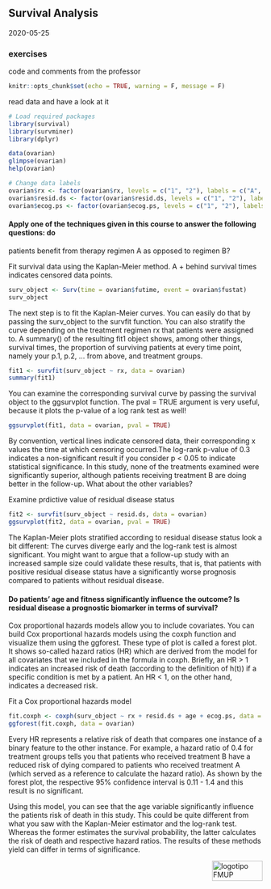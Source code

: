 ## Survival Analysis

2020-05-25

### exercises

code and comments from the professor

```r
knitr::opts_chunk$set(echo = TRUE, warning = F, message = F)
```

read data and have a look at it
```r
# Load required packages
library(survival)
library(survminer)
library(dplyr)

data(ovarian)
glimpse(ovarian)
help(ovarian)

# Change data labels
ovarian$rx <- factor(ovarian$rx, levels = c("1", "2"), labels = c("A", "B"))
ovarian$resid.ds <- factor(ovarian$resid.ds, levels = c("1", "2"), labels = c("no", "yes"))
ovarian$ecog.ps <- factor(ovarian$ecog.ps, levels = c("1", "2"), labels = c("good", "bad"))
```

#### Apply one of the techniques given in this course to answer the following questions: do
patients benefit from therapy regimen A as opposed to regimen B?

Fit survival data using the Kaplan-Meier method. A + behind survival times indicates censored data points.
```r
surv_object <- Surv(time = ovarian$futime, event = ovarian$fustat)
surv_object
```

The next step is to fit the Kaplan-Meier curves. You can easily do that by passing the surv_object to the survfit function. You can also stratify the curve depending on the treatment regimen rx that patients were assigned to. A summary() of the resulting fit1 object shows, among other things, survival times, the proportion of surviving patients at every time point, namely your p.1, p.2, ... from above, and treatment groups.
```r
fit1 <- survfit(surv_object ~ rx, data = ovarian)
summary(fit1)
```

You can examine the corresponding survival curve by passing the survival object to the ggsurvplot function. The pval = TRUE argument is very useful, because it plots the p-value of a log rank test as well!
```r
ggsurvplot(fit1, data = ovarian, pval = TRUE)
```

By convention, vertical lines indicate censored data, their corresponding x values the time at which censoring occurred.The log-rank p-value of 0.3 indicates a non-significant result if you consider p < 0.05 to indicate statistical significance. In this study, none of the treatments examined were significantly superior, although patients receiving treatment B are doing better in the follow-up. What about the other variables?

Examine prdictive value of residual disease status
```r
fit2 <- survfit(surv_object ~ resid.ds, data = ovarian)
ggsurvplot(fit2, data = ovarian, pval = TRUE)
```

The Kaplan-Meier plots stratified according to residual disease status look a bit different:
The curves diverge early and the log-rank test is almost significant. You might want to argue that a follow-up study with an increased sample size could validate these results, that is, that patients with positive residual disease status have a significantly worse prognosis compared to patients without residual disease.

#### Do patients’ age and fitness significantly influence the outcome? Is residual disease a prognostic biomarker in terms of survival?

Cox proportional hazards models allow you to include covariates. You can build Cox proportional hazards models using the coxph function and visualize them using the ggforest. These type of plot is called a forest plot. It shows so-called hazard ratios (HR) which are derived from the model for all covariates that we included in the formula in coxph. Briefly, an HR > 1 indicates an increased risk of death (according to the definition of h(t)) if a specific condition is met by a patient. An HR < 1, on the other hand, indicates a decreased risk.

Fit a Cox proportional hazards model
```r
fit.coxph <- coxph(surv_object ~ rx + resid.ds + age + ecog.ps, data = ovarian)
ggforest(fit.coxph, data = ovarian)
```

Every HR represents a relative risk of death that compares one instance of a binary feature to the other instance. For example, a hazard ratio of 0.4 for treatment groups tells you that patients who received treatment B have a reduced risk of dying compared to patients who received treatment A (which served as a reference to calculate the hazard ratio). As shown by the forest plot, the respective 95% confidence interval is 0.11 - 1.4 and this result is no significant.

Using this model, you can see that the age variable significantly influence the patients risk of death in this study. This could be quite different from what you saw with the Kaplan-Meier estimator and the log-rank test. Whereas the former estimates the survival probability, the latter calculates the risk of death and respective hazard ratios. The results of these methods yield can differ in terms of significance.

<img src="images/logoFMUP.png" alt="logotipo FMUP" style="width:100px;height:40px;" align="right">


